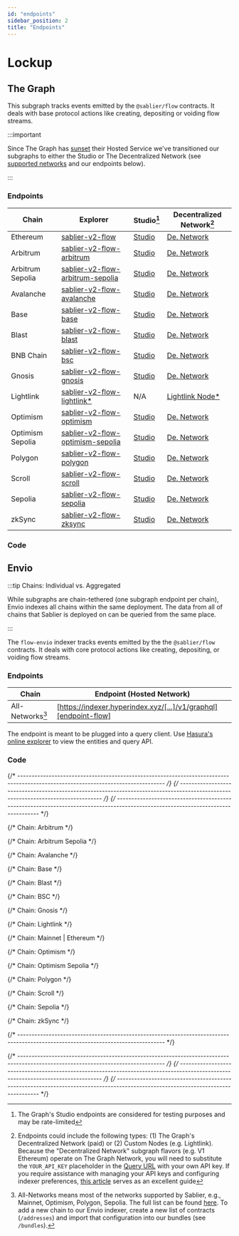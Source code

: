 ```yaml
---
id: "endpoints"
sidebar_position: 2
title: "Endpoints"
---
```



# Lockup

## The Graph

This subgraph tracks events emitted by the `@sablier/flow` contracts. It deals with base protocol actions like creating,
depositing or voiding flow streams.

:::important

Since The Graph has [sunset](https://thegraph.com/blog/sunsetting-hosted-service/) their Hosted Service we've
transitioned our subgraphs to either the Studio or The Decentralized Network (see
[supported networks](https://thegraph.com/docs/en/developing/supported-networks/) and our endpoints below).

:::

### Endpoints

| Chain            | Explorer                                                              | Studio[^2]                                | Decentralized Network[^1]                       |
| ---------------- | --------------------------------------------------------------------- | ----------------------------------------- | ----------------------------------------------- |
| Ethereum         | [sablier-v2-flow][v2-flow-explorer-ethereum]                          | [Studio][v2-flow-studio-ethereum]         | [De. Network][v2-flow-network-ethereum]         |
| Arbitrum         | [sablier-v2-flow-arbitrum][v2-flow-explorer-arbitrum]                 | [Studio][v2-flow-studio-arbitrum]         | [De. Network][v2-flow-network-arbitrum]         |
| Arbitrum Sepolia | [sablier-v2-flow-arbitrum-sepolia][v2-flow-explorer-arbitrum-sepolia] | [Studio][v2-flow-studio-arbitrum-sepolia] | [De. Network][v2-flow-network-arbitrum-sepolia] |
| Avalanche        | [sablier-v2-flow-avalanche][v2-flow-explorer-avalanche]               | [Studio][v2-flow-studio-avalanche]        | [De. Network][v2-flow-network-avalanche]        |
| Base             | [sablier-v2-flow-base][v2-flow-explorer-base]                         | [Studio][v2-flow-studio-base]             | [De. Network][v2-flow-network-base]             |
| Blast            | [sablier-v2-flow-blast][v2-flow-explorer-blast]                       | [Studio][v2-flow-studio-blast]            | [De. Network][v2-flow-network-blast]            |
| BNB Chain        | [sablier-v2-flow-bsc][v2-flow-explorer-bsc]                           | [Studio][v2-flow-studio-bsc]              | [De. Network][v2-flow-network-bsc]              |
| Gnosis           | [sablier-v2-flow-gnosis][v2-flow-explorer-gnosis]                     | [Studio][v2-flow-studio-gnosis]           | [De. Network][v2-flow-network-gnosis]           |
| Lightlink        | [sablier-v2-flow-lightlink\*][v2-flow-explorer-lightlink]             | N/A                                       | [Lightlink Node\*][v2-flow-custom-lightlink]    |
| Optimism         | [sablier-v2-flow-optimism][v2-flow-explorer-optimism]                 | [Studio][v2-flow-studio-optimism]         | [De. Network][v2-flow-network-optimism]         |
| Optimism Sepolia | [sablier-v2-flow-optimism-sepolia][v2-flow-explorer-optimism-sepolia] | [Studio][v2-flow-studio-optimism-sepolia] | [De. Network][v2-flow-network-optimism-sepolia] |
| Polygon          | [sablier-v2-flow-polygon][v2-flow-explorer-polygon]                   | [Studio][v2-flow-studio-polygon]          | [De. Network][v2-flow-network-polygon]          |
| Scroll           | [sablier-v2-flow-scroll][v2-flow-explorer-scroll]                     | [Studio][v2-flow-studio-scroll]           | [De. Network][v2-flow-network-scroll]           |
| Sepolia          | [sablier-v2-flow-sepolia][v2-flow-explorer-sepolia]                   | [Studio][v2-flow-studio-sepolia]          | [De. Network][v2-flow-network-sepolia]          |
| zkSync           | [sablier-v2-flow-zksync][v2-flow-explorer-zksync]                     | [Studio][v2-flow-studio-zksync]           | [De. Network][v2-flow-network-zksync]           |

### Code

<LinkPreview
  href="https://github.com/sablier-labs/subgraphs/tree/main/apps/flow"
  icon="github"
  subtitle="@sablier-labs/subgraphs - apps/flow"
  title="Sablier Subgraphs - Flow - The Graph"
/>

## Envio

:::tip Chains: Individual vs. Aggregated

While subgraphs are chain-tethered (one subgraph endpoint per chain), Envio indexes all chains within the same
deployment. The data from all of chains that Sablier is deployed on can be queried from the same place.

:::

The `flow-envio` indexer tracks events emitted by the the `@sablier/flow` contracts. It deals with core protocol actions
like creating, depositing, or voiding flow streams.

### Endpoints

| Chain            | Endpoint (Hosted Network)                                        |
| ---------------- | ---------------------------------------------------------------- |
| All-Networks[^3] | [https://indexer.hyperindex.xyz/[...]/v1/graphql][endpoint-flow] |

The endpoint is meant to be plugged into a query client. Use
[Hasura's online explorer](https://cloud.hasura.io/public/graphiql?) to view the entities and query API.

### Code

<LinkPreview
  href="https://github.com/sablier-labs/subgraphs/tree/main/apps/flow-envio"
  icon="github"
  subtitle="@sablier-labs/subgraphs - apps/flow-envio"
  title="Sablier Subgraphs - Flow - Envio"
/>

{/* --------------------------------------------------------------------------------------------------------------------------------- */}
{/* --------------------------------------------------------------------------------------------------------------------------------- */}
{/* --------------------------------------------------------------------------------------------------------------------------------- */}

{/* Chain: Arbitrum */}

[v2-flow-network-arbitrum]: https://gateway-arbitrum.network.thegraph.com/api/API_KEY/subgraphs/id/__INSERT_ID__
[v2-flow-explorer-arbitrum]: https://thegraph.com/explorer/subgraphs/__INSERT_ID__
[v2-flow-studio-arbitrum]: https://api.studio.thegraph.com/query/57079/sablier-v2-flow-arbitrum/version/latest

{/* Chain: Arbitrum Sepolia */}

[v2-flow-network-arbitrum-sepolia]: https://gateway-arbitrum.network.thegraph.com/api/API_KEY/subgraphs/id/__INSERT_ID__
[v2-flow-explorer-arbitrum-sepolia]: https://thegraph.com/explorer/subgraphs/__INSERT_ID__
[v2-flow-studio-arbitrum-sepolia]:
  https://api.studio.thegraph.com/query/57079/sablier-v2-flow-arbitrum-sepolia/version/latest

{/* Chain: Avalanche */}

[v2-flow-network-avalanche]: https://gateway-arbitrum.network.thegraph.com/api/API_KEY/subgraphs/id/__INSERT_ID__
[v2-flow-explorer-avalanche]: https://thegraph.com/explorer/subgraphs/__INSERT_ID__
[v2-flow-studio-avalanche]: https://api.studio.thegraph.com/query/57079/sablier-v2-flow-avalanche/version/latest

{/* Chain: Base */}

[v2-flow-network-base]: https://gateway-arbitrum.network.thegraph.com/api/API_KEY/subgraphs/id/__INSERT_ID__
[v2-flow-explorer-base]: https://thegraph.com/explorer/subgraphs/__INSERT_ID__
[v2-flow-studio-base]: https://api.studio.thegraph.com/query/57079/sablier-v2-flow-base/version/latest

{/* Chain: Blast */}

[v2-flow-network-blast]: https://gateway-arbitrum.network.thegraph.com/api/API_KEY/subgraphs/id/__INSERT_ID__
[v2-flow-explorer-blast]: https://thegraph.com/explorer/subgraphs/__INSERT_ID__
[v2-flow-studio-blast]: https://api.studio.thegraph.com/query/57079/sablier-v2-flow-blast/version/latest

{/* Chain: BSC */}

[v2-flow-network-bsc]: https://gateway-arbitrum.network.thegraph.com/api/API_KEY/subgraphs/id/__INSERT_ID__
[v2-flow-explorer-bsc]: https://thegraph.com/explorer/subgraphs/__INSERT_ID__
[v2-flow-studio-bsc]: https://api.studio.thegraph.com/query/57079/sablier-v2-flow-bsc/version/latest

{/* Chain: Gnosis */}

[v2-flow-network-gnosis]: https://gateway-arbitrum.network.thegraph.com/api/API_KEY/subgraphs/id/__INSERT_ID__
[v2-flow-explorer-gnosis]: https://thegraph.com/explorer/subgraphs/__INSERT_ID__
[v2-flow-studio-gnosis]: https://api.studio.thegraph.com/query/57079/sablier-v2-flow-gnosis/version/latest

{/* Chain: Lightlink */}

[v2-flow-explorer-lightlink]:
  https://graph.phoenix.lightlink.io/query/subgraphs/name/lightlink/sablier-v2-flow-lightlink/graphql
[v2-flow-custom-lightlink]: https://graph.phoenix.lightlink.io/query/subgraphs/name/lightlink/sablier-v2-flow-lightlink

{/* Chain: Mainnet | Ethereum */}

[v2-flow-explorer-ethereum]: https://thegraph.com/explorer/subgraphs/__INSERT_ID__
[v2-flow-studio-ethereum]: https://api.studio.thegraph.com/query/57079/sablier-v2-flow/version/latest
[v2-flow-network-ethereum]: https://gateway-arbitrum.network.thegraph.com/api/API_KEY/subgraphs/id/__INSERT_ID__

{/* Chain: Optimism */}

[v2-flow-network-optimism]: https://gateway-arbitrum.network.thegraph.com/api/API_KEY/subgraphs/id/__INSERT_ID__
[v2-flow-explorer-optimism]: https://thegraph.com/explorer/subgraphs/__INSERT_ID__
[v2-flow-studio-optimism]: https://api.studio.thegraph.com/query/57079/sablier-v2-flow-optimism/version/latest

{/* Chain: Optimism Sepolia */}

[v2-flow-network-optimism-sepolia]: https://gateway-arbitrum.network.thegraph.com/api/API_KEY/subgraphs/id/__INSERT_ID__
[v2-flow-explorer-optimism-sepolia]: https://thegraph.com/explorer/subgraphs/__INSERT_ID__
[v2-flow-studio-optimism-sepolia]:
  https://api.studio.thegraph.com/query/57079/sablier-v2-flow-optimism-sepolia/version/latest

{/* Chain: Polygon */}

[v2-flow-network-polygon]: https://gateway-arbitrum.network.thegraph.com/api/API_KEY/subgraphs/id/__INSERT_ID__
[v2-flow-explorer-polygon]: https://thegraph.com/explorer/subgraphs/__INSERT_ID__
[v2-flow-studio-polygon]: https://api.studio.thegraph.com/query/57079/sablier-v2-flow-polygon/version/latest

{/* Chain: Scroll */}

[v2-flow-network-scroll]: https://gateway-arbitrum.network.thegraph.com/api/API_KEY/subgraphs/id/__INSERT_ID__
[v2-flow-explorer-scroll]: https://thegraph.com/explorer/subgraphs/__INSERT_ID__
[v2-flow-studio-scroll]: https://api.studio.thegraph.com/query/57079/sablier-v2-flow-scroll/version/latest

{/* Chain: Sepolia */}

[v2-flow-network-sepolia]: https://gateway-arbitrum.network.thegraph.com/api/API_KEY/subgraphs/id/__INSERT_ID__
[v2-flow-explorer-sepolia]: https://thegraph.com/explorer/subgraphs/__INSERT_ID__
[v2-flow-studio-sepolia]: https://api.studio.thegraph.com/query/57079/sablier-v2-flow-sepolia/version/latest

{/* Chain: zkSync */}

[v2-flow-network-zksync]: https://gateway-arbitrum.network.thegraph.com/api/API_KEY/subgraphs/id/__INSERT_ID__
[v2-flow-explorer-zksync]: https://thegraph.com/explorer/subgraphs/__INSERT_ID__
[v2-flow-studio-zksync]: https://api.studio.thegraph.com/query/57079/sablier-v2-flow-zksync/version/latest

{/* --------------------------------------------------------------------------------------------------------------------------------- */}

[endpoint-flow]: https://indexer.hyperindex.xyz/__INSERT_ID__/v1/graphql

{/* --------------------------------------------------------------------------------------------------------------------------------- */}
{/* --------------------------------------------------------------------------------------------------------------------------------- */}
{/* --------------------------------------------------------------------------------------------------------------------------------- */}

[^1]:
    Endpoints could include the following types: (1) The Graph's Decentralized Network (paid) or (2) Custom Nodes (e.g.
    Lightlink). Because the "Decentralized Network" subgraph flavors (e.g. V1 Ethereum) operate on The Graph Network,
    you will need to substitute the `YOUR_API_KEY` placeholder in the
    [Query URL](https://thegraph.com/docs/en/deploying/subgraph-studio-faqs/#6-how-do-i-find-query-urls-for-subgraphs-if-im-not-the-developer-of-the-subgraph-i-want-to-use)
    with your own API key. If you require assistance with managing your API keys and configuring indexer preferences,
    [this article](https://thegraph.com/docs/en/studio/managing-api-keys/) serves as an excellent guide

[^2]: The Graph's Studio endpoints are considered for testing purposes and may be rate-limited

[^3]:
    All-Networks means most of the networks supported by Sablier, e.g., Mainnet, Optimism, Polygon, Sepolia. The full
    list can be found [here](https://github.com/sablier-labs/subgraphs/tree/main/packages/constants/src). To add a new
    chain to our Envio indexer, create a new list of contracts (`/addresses`) and import that configuration into our
    bundles (see `/bundles`).
